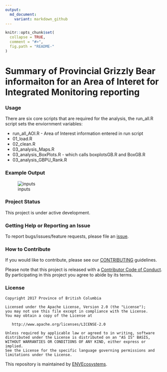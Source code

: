 ```yaml
---
output:
  md_document:
    variant: markdown_github
---
```


<!-- README.md is generated from README.Rmd. Please edit that file -->

```r
knitr::opts_chunk$set(
  collapse = TRUE,
  comment = "#>",
  fig.path = "README-"
)
```

# Summary of Provincial Grizzly Bear informaiton for an Area of Interet for Integrated Monitoring reporting

### Usage

There are six core scripts that are required for the analysis, the run_all.R script sets the enviornment variables:

- run_all_AOI.R - Area of Interest information entered in run script
- 01_load.R
- 02_clean.R
- 03_analysis_Maps.R
- 03_analysis_BoxPlots.R - which calls boxplotsGB.R and BoxGB.R
- 03_analysis_GBPU_Rank.R

### Example Output
![inputs](img/GBPU_Lakes TSA.png)

### Project Status
This project is under active development.

### Getting Help or Reporting an Issue

To report bugs/issues/feature requests, please file an [issue](https://github.com/bcgov/IM-Report-GBears/issues).

### How to Contribute

If you would like to contribute, please see our [CONTRIBUTING](CONTRIBUTING.md) guidelines.

Please note that this project is released with a [Contributor Code of Conduct](CODE_OF_CONDUCT.md). By participating in this project you agree to abide by its terms.

### License

    Copyright 2017 Province of British Columbia

    Licensed under the Apache License, Version 2.0 (the "License");
    you may not use this file except in compliance with the License.
    You may obtain a copy of the License at 

       http://www.apache.org/licenses/LICENSE-2.0

    Unless required by applicable law or agreed to in writing, software
    distributed under the License is distributed on an "AS IS" BASIS,
    WITHOUT WARRANTIES OR CONDITIONS OF ANY KIND, either express or implied.
    See the License for the specific language governing permissions and
    limitations under the License.
    
This repository is maintained by [ENVEcosystems](https://github.com/orgs/bcgov/teams/envecosystems/members).    

